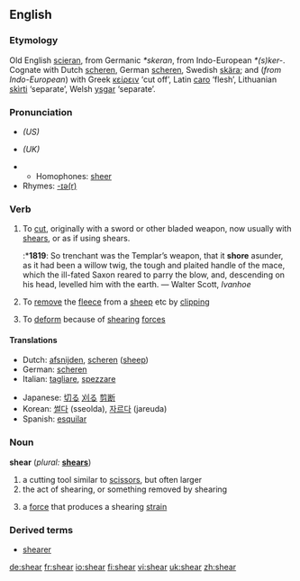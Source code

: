 ==English==
=== Etymology ===
Old English [[scieran]], from Germanic ''*skeran'', from Indo-European ''*(s)ker-''.  Cognate with Dutch [[scheren#Dutch|scheren]], German [[scheren#German|scheren]], Swedish [[skära]]; and (''from Indo-European'') with Greek [[κείρειν]] ‘cut off’, Latin [[caro]] ‘flesh’, Lithuanian [[skìrti]] ‘separate’, Welsh [[ysgar]] ‘separate’.

=== Pronunciation ===
*{{IPA|/ʃir/}} ''(US)''
*{{IPA|/ʃɪə/}} ''(UK)''
*{{audio|en-us-shear.ogg|Audio (US)}}
**Homophones: [[sheer]]
*Rhymes: [[Rhymes:English:-ɪə(r)|-ɪə(r)]]

=== Verb ===
{{irregverb|'''to shear'''|'''[[shears]]'''|'''[[sheared]]''' or '''[[shore]]'''|'''[[shorn]] '''or''' [[sheared]]'''|'''[[shearing]]'''}}

# To [[cut]], originally with a sword or other bladed weapon, now usually with [[shears]], or as if using shears.
#:*'''1819''': So trenchant was the Templar’s weapon, that it '''shore''' asunder, as it had been a willow twig, the tough and plaited handle of the mace, which the ill-fated Saxon reared to parry the blow, and, descending on his head, levelled him with the earth. — Walter Scott, ''Ivanhoe''
# To [[remove]] the [[fleece]] from a [[sheep]] etc by [[clipping]]
#{{physics}} To [[deform]] because of [[shearing]] [[force]]s

==== Translations ====
{{top}}
*Dutch: [[afsnijden]], [[scheren]] ([[sheep]])
*German: [[scheren]]
*Italian: [[tagliare]], [[spezzare]]
{{mid}}
*Japanese: [[切る]] [[刈る]] [[剪断]]
*Korean: [[썰다]] (sseolda), [[자르다]] (jareuda) 
*Spanish: [[esquilar]] 
{{bottom}}

=== Noun ===
'''shear'''  (''plural:'' '''[[shears]]''')

# a cutting tool similar to [[scissors]], but often larger
# the act of shearing, or something removed by shearing
#{{physics}} a [[force]] that produces a shearing [[strain]]

===Derived terms===
*[[shearer]]

[[de:shear]]
[[fr:shear]]
[[io:shear]]
[[fi:shear]]
[[vi:shear]]
[[uk:shear]]
[[zh:shear]]